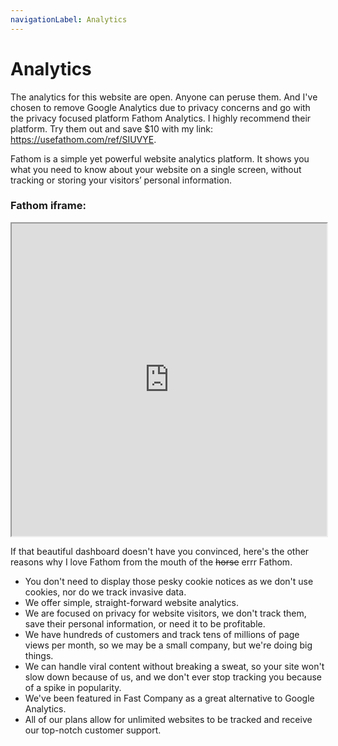 ```yaml
---
navigationLabel: Analytics
---
```


# Analytics

The analytics for this website are open. Anyone can peruse them. And I've chosen to remove Google Analytics due to privacy concerns and go with the privacy focused platform Fathom Analytics. I highly recommend their platform. Try them out and save $10 with my link: https://usefathom.com/ref/SIUVYE.

<Message variant='primary' mb={2}>
Fathom is a simple yet powerful website analytics platform. It shows you what you need to know about your website on a single screen, without tracking or storing your visitors’ personal information.
</Message>

### Fathom iframe:

<iframe width="100%" height="500px" loading="lazy" src="https://app.usefathom.com/share/alohvaqx/davidalindahl.com"></iframe> 


If that beautiful dashboard doesn't have you convinced, here's the other reasons why I love Fathom from the mouth of the ~~horse~~ errr Fathom.

- You don't need to display those pesky cookie notices as we don't use cookies, nor do we track invasive data.
- We offer simple, straight-forward website analytics.
- We are focused on privacy for website visitors, we don't track them, save their personal information, or need it to be profitable.
- We have hundreds of customers and track tens of millions of page views per month, so we may be a small company, but we're doing big things.
- We can handle viral content without breaking a sweat, so your site won't slow down because of us, and we don't ever stop tracking you because of a spike in popularity.
- We've been featured in Fast Company as a great alternative to Google Analytics.
- All of our plans allow for unlimited websites to be tracked and receive our top-notch customer support.
